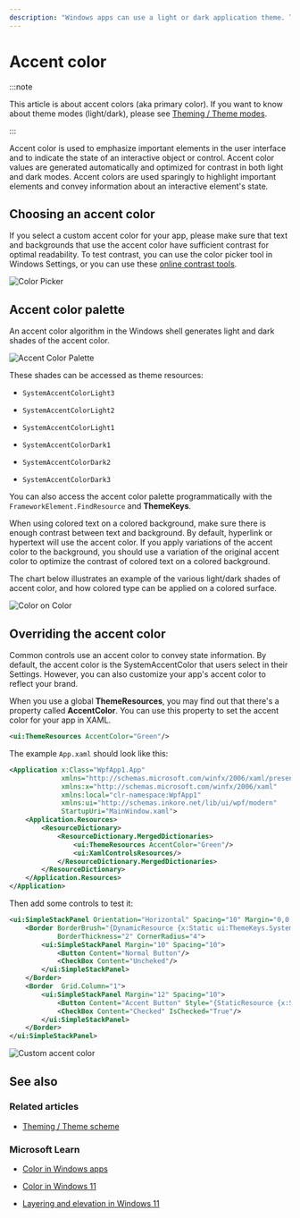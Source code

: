---
description: "Windows apps can use a light or dark application theme. The theme affects the colors of the app's background, text, icons, and common controls."
---

# Accent color

:::note

This article is about accent colors (aka primary color). If you want to know about theme modes (light/dark), please see [Theming / Theme modes](./theme-modes).

:::

Accent color is used to emphasize important elements in the user interface and to indicate the state of an interactive object or control. Accent color values are generated automatically and optimized for contrast in both light and dark modes. Accent colors are used sparingly to highlight important elements and convey information about an interactive element's state.

## Choosing an accent color

If you select a custom accent color for your app, please make sure that text and backgrounds that use the accent color have sufficient contrast for optimal readability. To test contrast, you can use the color picker tool in Windows Settings, or you can use these [online contrast tools](https://www.w3.org/TR/WCAG20-TECHS/G18.html#G18-resources).

![Color Picker](color-picker.svg)

## Accent color palette

An accent color algorithm in the Windows shell generates light and dark shades of the accent color.

![Accent Color Palette](accent-color-palette.svg)

These shades can be accessed as theme resources:

- `SystemAccentColorLight3`

- `SystemAccentColorLight2`

- `SystemAccentColorLight1`

- `SystemAccentColorDark1`

- `SystemAccentColorDark2`

- `SystemAccentColorDark3`

You can also access the accent color palette programmatically with the `FrameworkElement.FindResource` and **ThemeKeys**.

When using colored text on a colored background, make sure there is enough contrast between text and background. By default, hyperlink or hypertext will use the accent color. If you apply variations of the accent color to the background, you should use a variation of the original accent color to optimize the contrast of colored text on a colored background.

The chart below illustrates an example of the various light/dark shades of accent color, and how colored type can be applied on a colored surface.

![Color on Color](color-on-color.png)

## Overriding the accent color

Common controls use an accent color to convey state information. By default, the accent color is the SystemAccentColor that users select in their Settings. However, you can also customize your app's accent color to reflect your brand.

When you use a global **ThemeResources**, you may find out that there's a property called **AccentColor**. You can use this property to set the accent color for your app in XAML.

```xml
<ui:ThemeResources AccentColor="Green"/>
```

The example `App.xaml` should look like this:

```xml title="App.xaml"
<Application x:Class="WpfApp1.App"
             xmlns="http://schemas.microsoft.com/winfx/2006/xaml/presentation"
             xmlns:x="http://schemas.microsoft.com/winfx/2006/xaml"
             xmlns:local="clr-namespace:WpfApp1"
             xmlns:ui="http://schemas.inkore.net/lib/ui/wpf/modern"
             StartupUri="MainWindow.xaml">
    <Application.Resources>
        <ResourceDictionary>
            <ResourceDictionary.MergedDictionaries>
                <ui:ThemeResources AccentColor="Green"/>
                <ui:XamlControlsResources/>
            </ResourceDictionary.MergedDictionaries>
        </ResourceDictionary>
    </Application.Resources>
</Application>
```

Then add some controls to test it:

```xml
<ui:SimpleStackPanel Orientation="Horizontal" Spacing="10" Margin="0,0,5,0">
    <Border BorderBrush="{DynamicResource {x:Static ui:ThemeKeys.SystemControlBackgroundAccentBrushKey}}"
            BorderThickness="2" CornerRadius="4">
        <ui:SimpleStackPanel Margin="10" Spacing="10">
            <Button Content="Normal Button"/>
            <CheckBox Content="Uncheked"/>
        </ui:SimpleStackPanel>
    </Border>
    <Border  Grid.Column="1">
        <ui:SimpleStackPanel Margin="12" Spacing="10">
            <Button Content="Accent Button" Style="{StaticResource {x:Static ui:ThemeKeys.AccentButtonStyleKey}}"/>
            <CheckBox Content="Checked" IsChecked="True"/>
        </ui:SimpleStackPanel>
    </Border>
</ui:SimpleStackPanel>
```

![Custom accent color](custom-accent-color.png)

## See also

### Related articles

- [Theming / Theme scheme](./theme-scheme)

### Microsoft Learn

- [Color in Windows apps](https://learn.microsoft.com/en-us/windows/apps/design/style/color)

- [Color in Windows 11](https://learn.microsoft.com/en-us/windows/apps/design/signature-experiences/color)

- [Layering and elevation in Windows 11](https://learn.microsoft.com/en-us/windows/apps/design/signature-experiences/layering)

